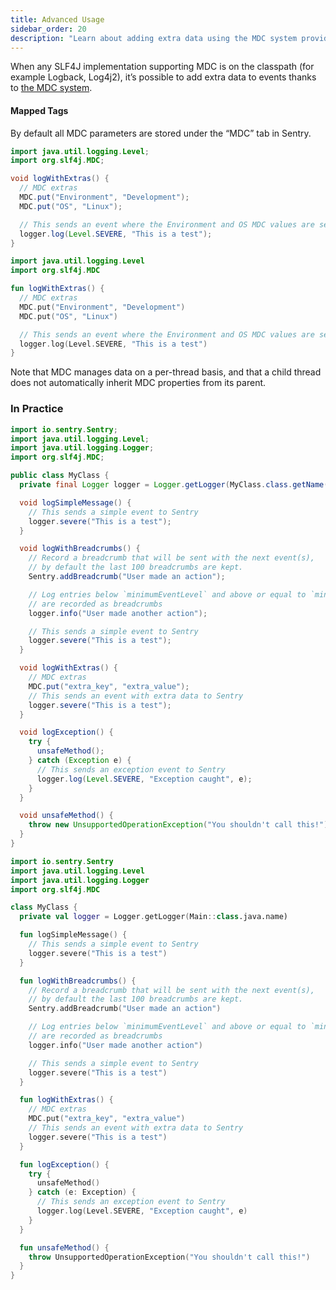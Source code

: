 ```yaml
---
title: Advanced Usage
sidebar_order: 20
description: "Learn about adding extra data using the MDC system provided by SLF4j."
---
```


When any SLF4J implementation supporting MDC is on the classpath (for example Logback, Log4j2), it’s possible to add extra data to events thanks to [the MDC system](https://logback.qos.ch/manual/mdc.html).

#### Mapped Tags

By default all MDC parameters are stored under the “MDC” tab in Sentry.

```java {tabTitle:Java}
import java.util.logging.Level;
import org.slf4j.MDC;

void logWithExtras() {
  // MDC extras
  MDC.put("Environment", "Development");
  MDC.put("OS", "Linux");

  // This sends an event where the Environment and OS MDC values are set as MDC entries
  logger.log(Level.SEVERE, "This is a test");
}
```

```kotlin {tabTitle:Kotlin}
import java.util.logging.Level
import org.slf4j.MDC

fun logWithExtras() {
  // MDC extras
  MDC.put("Environment", "Development")
  MDC.put("OS", "Linux")

  // This sends an event where the Environment and OS MDC values are set as MDC entries
  logger.log(Level.SEVERE, "This is a test")
}
```

Note that MDC manages data on a per-thread basis, and that a child thread does not automatically inherit MDC properties from its parent.

### In Practice

```java {tabTitle:Java}
import io.sentry.Sentry;
import java.util.logging.Level;
import java.util.logging.Logger;
import org.slf4j.MDC;

public class MyClass {
  private final Logger logger = Logger.getLogger(MyClass.class.getName());

  void logSimpleMessage() {
    // This sends a simple event to Sentry
    logger.severe("This is a test");
  }

  void logWithBreadcrumbs() {
    // Record a breadcrumb that will be sent with the next event(s),
    // by default the last 100 breadcrumbs are kept.
    Sentry.addBreadcrumb("User made an action");

    // Log entries below `minimumEventLevel` and above or equal to `minimumBreadcrumbLevel`
    // are recorded as breadcrumbs
    logger.info("User made another action");

    // This sends a simple event to Sentry
    logger.severe("This is a test");
  }

  void logWithExtras() {
    // MDC extras
    MDC.put("extra_key", "extra_value");
    // This sends an event with extra data to Sentry
    logger.severe("This is a test");
  }

  void logException() {
    try {
      unsafeMethod();
    } catch (Exception e) {
      // This sends an exception event to Sentry
      logger.log(Level.SEVERE, "Exception caught", e);
    }
  }

  void unsafeMethod() {
    throw new UnsupportedOperationException("You shouldn't call this!");
  }
}
```

```kotlin {tabTitle:Kotlin}
import io.sentry.Sentry
import java.util.logging.Level
import java.util.logging.Logger
import org.slf4j.MDC

class MyClass {
  private val logger = Logger.getLogger(Main::class.java.name)

  fun logSimpleMessage() {
    // This sends a simple event to Sentry
    logger.severe("This is a test")
  }

  fun logWithBreadcrumbs() {
    // Record a breadcrumb that will be sent with the next event(s),
    // by default the last 100 breadcrumbs are kept.
    Sentry.addBreadcrumb("User made an action")

    // Log entries below `minimumEventLevel` and above or equal to `minimumBreadcrumbLevel`
    // are recorded as breadcrumbs
    logger.info("User made another action")

    // This sends a simple event to Sentry
    logger.severe("This is a test")
  }

  fun logWithExtras() {
    // MDC extras
    MDC.put("extra_key", "extra_value")
    // This sends an event with extra data to Sentry
    logger.severe("This is a test")
  }

  fun logException() {
    try {
      unsafeMethod()
    } catch (e: Exception) {
      // This sends an exception event to Sentry
      logger.log(Level.SEVERE, "Exception caught", e)
    }
  }

  fun unsafeMethod() {
    throw UnsupportedOperationException("You shouldn't call this!")
  }
}
```
